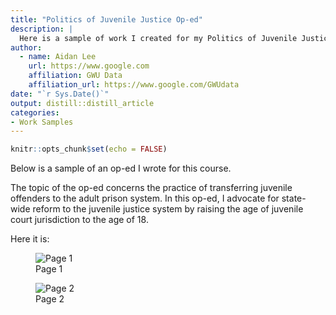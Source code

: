 ```yaml
---
title: "Politics of Juvenile Justice Op-ed"
description: |
  Here is a sample of work I created for my Politics of Juvenile Justice Course..
author:
  - name: Aidan Lee 
    url: https://www.google.com
    affiliation: GWU Data
    affiliation_url: https://www.google.com/GWUdata
date: "`r Sys.Date()`"
output: distill::distill_article
categories:
- Work Samples
---
```


```r
knitr::opts_chunk$set(echo = FALSE)
```

Below is a sample of an op-ed I wrote for this course.

The topic of the op-ed concerns the practice of transferring juvenile offenders to the adult prison system. In this op-ed, I advocate for state-wide reform to the juvenile justice system by raising the age of juvenile court jurisdiction to the age of 18.

Here it is:

![Page 1](images/Screen%20Shot%202021-04-30%20at%2011.30.31%20AM.png)

![Page 2](images/Screen%20Shot%202021-04-30%20at%2011.30.38%20AM.png)
